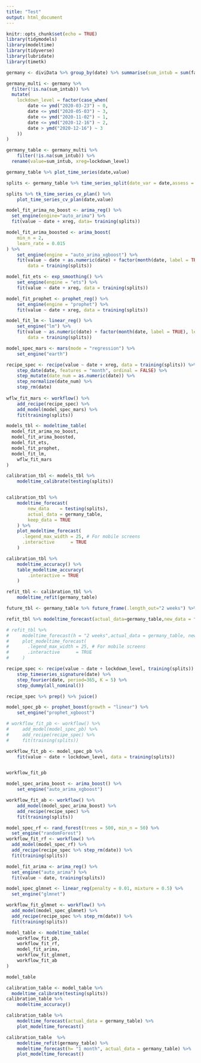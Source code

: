 ```yaml
---
title: "Test"
output: html_document
---
```


```r
knitr::opts_chunk$set(echo = TRUE)
library(tidymodels)
library(modeltime)
library(tidyverse)
library(lubridate)
library(timetk)
```

```r
germany <- diviData %>% group_by(date) %>% summarise(sum_intub = sum(faelle_covid_aktuell_beatmet)) %>% ungroup()

germany_multi <- germany %>%
  filter(!is.na(sum_intub)) %>%
  mutate(
    lockdown_level = factor(case_when(
        date <= ymd("2020-03-23") ~ 0,
        date <= ymd("2020-05-03") ~ 3,
        date <= ymd("2020-11-02") ~ 1,
        date <= ymd("2020-12-16") ~ 2,
        date > ymd("2020-12-16") ~ 3
    ))
)

germany_table <- germany_multi %>%
    filter(!is.na(sum_intub)) %>%
  rename(value=sum_intub, xreg=lockdown_level)

germany_table %>% plot_time_series(date,value)

splits <- germany_table %>% time_series_split(date_var = date,assess = "4 weeks", cumulative = T)

splits %>% tk_time_series_cv_plan() %>%
    plot_time_series_cv_plan(date,value)
```

```r
model_fit_arima_no_boost <- arima_reg() %>%
  set_engine(engine="auto_arima") %>%
  fit(value ~ date + xreg, data= training(splits))
```


```r
model_fit_arima_boosted <- arima_boost(
    min_n = 2,
    learn_rate = 0.015
) %>%
    set_engine(engine = "auto_arima_xgboost") %>%
    fit(value ~ date + as.numeric(date) + factor(month(date, label = TRUE), levels=c("Jan","Feb","Mrz","Apr","Mai","Jun","Jul","Aug","Sep","Okt","Nov","Dez"), ordered = F) + xreg,
        data = training(splits))
```
```r
model_fit_ets <- exp_smoothing() %>%
    set_engine(engine = "ets") %>%
    fit(value ~ date + xreg, data = training(splits))
```
```r
model_fit_prophet <- prophet_reg() %>%
    set_engine(engine = "prophet") %>%
    fit(value ~ date + xreg, data = training(splits))
```

```r
model_fit_lm <- linear_reg() %>%
    set_engine("lm") %>%
    fit(value ~ as.numeric(date) + factor(month(date, label = TRUE), levels=c("Jan","Feb","Mrz","Apr","Mai","Jun","Jul","Aug","Sep","Okt","Nov","Dez"), ordered = FALSE) + xreg,
        data = training(splits))
```

```r
model_spec_mars <- mars(mode = "regression") %>%
    set_engine("earth")

recipe_spec <- recipe(value ~ date + xreg, data = training(splits)) %>%
    step_date(date, features = "month", ordinal = FALSE) %>%
    step_mutate(date_num = as.numeric(date)) %>%
    step_normalize(date_num) %>%
    step_rm(date)
  
wflw_fit_mars <- workflow() %>%
    add_recipe(recipe_spec) %>%
    add_model(model_spec_mars) %>%
    fit(training(splits))
```

```r
models_tbl <- modeltime_table(
  model_fit_arima_no_boost,
  model_fit_arima_boosted,
  model_fit_ets,
  model_fit_prophet,
  model_fit_lm,
    wflw_fit_mars
)

calibration_tbl <- models_tbl %>%
    modeltime_calibrate(testing(splits))


calibration_tbl %>%
    modeltime_forecast(
        new_data    = testing(splits),
        actual_data = germany_table,
        keep_data = TRUE
    ) %>%
    plot_modeltime_forecast(
      .legend_max_width = 25, # For mobile screens
      .interactive      = TRUE
    )

```

```r
calibration_tbl %>%
    modeltime_accuracy() %>%
    table_modeltime_accuracy(
        .interactive = TRUE
    )
```

```r
refit_tbl <- calibration_tbl %>%
    modeltime_refit(germany_table)

future_tbl <- germany_table %>% future_frame(.length_out="2 weeks") %>% mutate(xreg = factor(3))

refit_tbl %>% modeltime_forecast(actual_data=germany_table,new_data = future_tbl) %>% plot_modeltime_forecast(.x_lab = "Date",.y_lab = "Infected patients")

# refit_tbl %>%
#     modeltime_forecast(h = "2 weeks",actual_data = germany_table, new_data = future_tbl, keep_data = TRUE) %>%
#     plot_modeltime_forecast(
#       .legend_max_width = 25, # For mobile screens
#       .interactive      = TRUE
#     )
```


```r
recipe_spec <- recipe(value ~ date + lockdown_level, training(splits)) %>%
    step_timeseries_signature(date) %>%
    step_fourier(date, period=365, K = 5) %>%
    step_dummy(all_nominal())

recipe_spec %>% prep() %>% juice()
```

```r
model_spec_pb <- prophet_boost(growth = "linear") %>%
    set_engine("prophet_xgboost")

# workflow_fit_pb <- workflow() %>%
#     add_model(model_spec_pb) %>%
#     add_recipe(recipe_spec) %>%
#     fit(training(splits))

workflow_fit_pb <- model_spec_pb %>%
    fit(value ~ date + lockdown_level, data = training(splits))


workflow_fit_pb
```


```r
model_spec_arima_boost <- arima_boost() %>%
    set_engine("auto_arima_xgboost")

workflow_fit_ab <- workflow() %>%
    add_model(model_spec_arima_boost) %>%
    add_recipe(recipe_spec) %>%
    fit(training(splits))
```


```r
model_spec_rf <- rand_forest(trees = 500, min_n = 50) %>%
  set_engine("randomForest")
workflow_fit_rf <- workflow() %>%
  add_model(model_spec_rf) %>%
  add_recipe(recipe_spec %>% step_rm(date)) %>%
  fit(training(splits))
```


```r
model_fit_arima <- arima_reg() %>%
  set_engine("auto_arima") %>%
  fit(value ~ date, training(splits))
```

```r
model_spec_glmnet <- linear_reg(penalty = 0.01, mixture = 0.5) %>%
  set_engine("glmnet")

workflow_fit_glmnet <- workflow() %>%
  add_model(model_spec_glmnet) %>%
  add_recipe(recipe_spec %>% step_rm(date)) %>%
  fit(training(splits))
```



```r
model_table <- modeltime_table(
    workflow_fit_pb,
    workflow_fit_rf,
    model_fit_arima,
    workflow_fit_glmnet,
    workflow_fit_ab
)

model_table
```

```r
calibration_table <- model_table %>%
  modeltime_calibrate(testing(splits))
calibration_table %>%
    modeltime_accuracy()

calibration_table %>%
    modeltime_forecast(actual_data = germany_table) %>%
    plot_modeltime_forecast()
```

```r
calibration_table  %>%
    modeltime_refit(germany_table) %>%
    modeltime_forecast(h= "1 month", actual_data = germany_table) %>%
    plot_modeltime_forecast()
```

